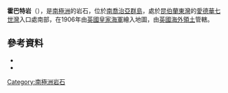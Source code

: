 {{coord|54|17|S|36|30|W|source:GNIS|display=title}}

'''霍巴特岩'''（{{lang-en|Hobart Rock}}），是[[南極洲|南極洲]]的岩石，位於[[南喬治亞群島|南喬治亞群島]]，處於[[昆伯蘭東灣|昆伯蘭東灣]]的[[愛德華七世灣|愛德華七世灣]]入口處南部，在1906年由[[英國皇家海軍|英國皇家海軍]]繪入地圖，由[[英國海外領土|英國海外領土]]管轄。

==參考資料==
*{{cite gnis | type = antarid | id = 6825| name = Hobart Rock | accessdate = 2012-06-18}}
*{{usgs-gazetteer|id=6825}}

{{Antarctica-geo-stub}}
[[Category:南極洲岩石|Category:南極洲岩石]]